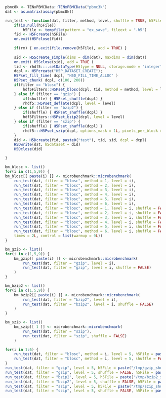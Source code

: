 
```r
pbmc8k <- TENxPBMCData::TENxPBMCData("pbmc3k")
dat <- as.matrix(assay(pbmc8k))
```

```r
run_test <- function(dat, filter, method, level, shuffle = TRUE, h5File = NULL, rm = TRUE) {
    if(is.null(h5File))
        h5File <- tempfile(pattern = "ex_save", fileext = ".h5")
    fid <- H5Fcreate(h5File)
    on.exit(H5Fclose(fid))
    
    if(rm) { on.exit(file.remove(h5File), add = TRUE) }
    
    sid <- H5Screate_simple(dims = dim(dat), maxdims = dim(dat))
    on.exit( H5Sclose(sid), add = TRUE )
    tid <- rhdf5:::.setDataType(H5type = NULL, storage.mode = "integer")
    dcpl <- H5Pcreate("H5P_DATASET_CREATE"); 
    H5Pset_fill_time( dcpl, "H5D_FILL_TIME_ALLOC" )
    H5Pset_chunk( dcpl, c(100, 200))
    if(filter == "blosc") {
        hdf5Filters::H5Pset_blosc(dcpl, tid, method = method, level = level, shuffle = shuffle)
    } else if (filter == "gzip") {
        if(shuffle) { H5Pset_shuffle(dcpl) }
        rhdf5::H5Pset_deflate(dcpl, level = level)
    } else if (filter == "bzip2") {
        if(shuffle) { H5Pset_shuffle(dcpl) }
        hdf5Filters::H5Pset_bzip2(dcpl, level = level)
    } else if (filter == "szip") {
        if(shuffle) { H5Pset_shuffle(dcpl) }
        rhdf5:::H5Pset_szip(dcpl, options_mask = 1L, pixels_per_block = 32)
    }
    did <- H5Dcreate(fid, paste0("test"), tid, sid, dcpl = dcpl)
    H5Dwrite(dat, h5dataset = did)
    H5Dclose(did)

}
```

```r
bm_blosc <- list()
for(i in c(1,5,9)) {
bm_blosc[[ paste(i) ]] <- microbenchmark::microbenchmark(
    run_test(dat, filter = "blosc", method = 1, level = i),
    run_test(dat, filter = "blosc", method = 2, level = i),
    run_test(dat, filter = "blosc", method = 3, level = i),
    run_test(dat, filter = "blosc", method = 4, level = i),
    run_test(dat, filter = "blosc", method = 5, level = i),
    run_test(dat, filter = "blosc", method = 6, level = i),
    run_test(dat, filter = "blosc", method = 1, level = i, shuffle = FALSE),
    run_test(dat, filter = "blosc", method = 2, level = i, shuffle = FALSE),
    run_test(dat, filter = "blosc", method = 3, level = i, shuffle = FALSE),
    run_test(dat, filter = "blosc", method = 4, level = i, shuffle = FALSE),
    run_test(dat, filter = "blosc", method = 5, level = i, shuffle = FALSE),
    run_test(dat, filter = "blosc", method = 6, level = i, shuffle = FALSE),
    times = 2L, control = list(warmup = 0L))
}
```

```r
bm_gzip <- list()
for(i in c(1,5,9)) {
    bm_gzip[[ paste(i) ]] <- microbenchmark::microbenchmark(
        run_test(dat, filter = "gzip", level = i),
        run_test(dat, filter = "gzip", level = i, shuffle = FALSE)
    )
}
```

```r
bm_bzip2 <- list()
for(i in c(1,5,9)) {
    bm_bzip2[[ paste(i) ]] <- microbenchmark::microbenchmark(
        run_test(dat, filter = "bzip2", level = i),
        run_test(dat, filter = "bzip2", level = i, shuffle = FALSE)
    )
}
```

```r
bm_szip <- list()
    bm_szip[[ 1 ]] <- microbenchmark::microbenchmark(
        run_test(dat, filter = "szip"),
        run_test(dat, filter = "szip", shuffle = FALSE)
    )
```

```r
for(i in 1:6) {
    run_test(dat, filter = "blosc", method = i, level = 5, h5File = paste0("/tmp/blosc_", i, "_shuffle.h5"), rm = FALSE)
    run_test(dat, filter = "blosc", method = i, level = 5, shuffle = FALSE, h5File = paste0("/tmp/blosc_", i, "_noshuffle.h5"), rm = FALSE)
}
run_test(dat, filter = "gzip", level = 5, h5File = paste("/tmp/gzip_shuffle.h5"), rm = FALSE)
run_test(dat, filter = "gzip", level = 5, shuffle = FALSE, h5File = paste("/tmp/gzip_noshuffle.h5"), rm = FALSE)
run_test(dat, filter = "bzip2", level = 5, h5File = paste("/tmp/bzip2_shuffle.h5"), rm = FALSE)
run_test(dat, filter = "bzip2", level = 5, shuffle = FALSE, h5File = paste("/tmp/bzip2_noshuffle.h5"), rm = FALSE)
run_test(dat, filter = "szip", level = 5, h5File = paste("/tmp/szip_shuffle.h5"), rm = FALSE)
run_test(dat, filter = "szip", level = 5, shuffle = FALSE, h5File = paste("/tmp/szip_noshuffle.h5"), rm = FALSE)
```
